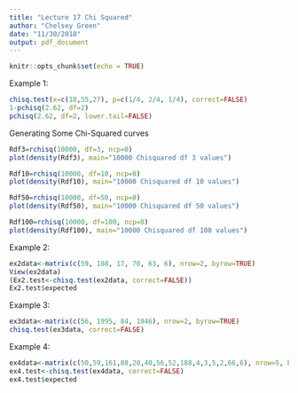 ```yaml
---
title: "Lecture 17 Chi Squared"
author: "Chelsey Green"
date: "11/30/2018"
output: pdf_document
---
```


```r
knitr::opts_chunk$set(echo = TRUE)
```

Example 1:
```r
chisq.test(x=c(18,55,27), p=c(1/4, 2/4, 1/4), correct=FALSE)
1-pchisq(2.62, df=2)
pchisq(2.62, df=2, lower.tail=FALSE)
```

Generating Some Chi-Squared curves

```r
Rdf3=rchisq(10000, df=3, ncp=0)
plot(density(Rdf3), main="10000 Chisquared df 3 values")

Rdf10=rchisq(10000, df=10, ncp=0)
plot(density(Rdf10), main="10000 Chisquared df 10 values")

Rdf50=rchisq(10000, df=50, ncp=0)
plot(density(Rdf50), main="10000 Chisquared df 50 values")

Rdf100=rchisq(10000, df=100, ncp=0)
plot(density(Rdf100), main="10000 Chisquared df 100 values")
```

Example 2:

```r
ex2data<-matrix(c(59, 108, 17, 70, 63, 6), nrow=2, byrow=TRUE)
View(ex2data)
(Ex2.test<-chisq.test(ex2data, correct=FALSE))
Ex2.test$expected
```

Example 3:
```r
ex3data<-matrix(c(56, 1995, 84, 1946), nrow=2, byrow=TRUE)
chisq.test(ex3data, correct=FALSE)
```

Example 4:
```r
ex4data<-matrix(c(50,59,161,88,20,40,56,52,188,4,3,5,2,66,6), nrow=5, byrow=TRUE)
ex4.test<-chisq.test(ex4data, correct=FALSE)
ex4.test$expected
```

